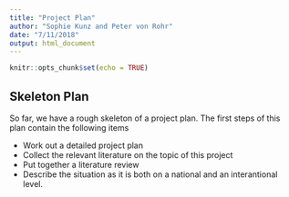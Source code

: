 ```yaml
---
title: "Project Plan"
author: "Sophie Kunz and Peter von Rohr"
date: "7/11/2018"
output: html_document
---
```


```r
knitr::opts_chunk$set(echo = TRUE)
```

## Skeleton Plan
So far, we have a rough skeleton of a project plan. The first steps of this plan contain the following items

* Work out a detailed project plan
* Collect the relevant literature on the topic of this project
* Put together a literature review
* Describe the situation as it is both on a national and an interantional level.
